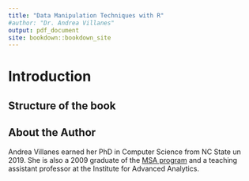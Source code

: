 ```yaml
--- 
title: "Data Manipulation Techniques with R"
#author: "Dr. Andrea Villanes"
output: pdf_document
site: bookdown::bookdown_site
---
```


# Introduction

## Structure of the book

## About the Author

Andrea Villanes earned her PhD in Computer Science from NC State un 2019. She is also a 2009 graduate of the [MSA program](https://analytics.ncsu.edu/) and a teaching assistant professor at the Institute for Advanced Analytics.
